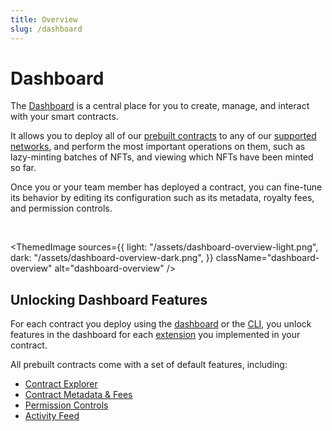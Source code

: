 ```yaml
---
title: Overview
slug: /dashboard
---
```



# Dashboard

The [Dashboard](https://thirdweb.com/dashboard) is a central place for you to create, manage, and interact with your smart contracts.

It allows you to deploy all of our [prebuilt contracts](/pre-built-contracts) to any of our [supported networks](https://blog.thirdweb.com/guides/which-network-should-you-use),
and perform the most important operations on them, such as lazy-minting batches of NFTs, and viewing which NFTs have been minted so far.

Once you or your team member has deployed a contract, you can fine-tune its behavior
by editing its configuration such as its metadata, royalty fees, and permission controls.

<OpenSourceInfo
  repoName="dashboard"
  repoUrl="https://github.com/thirdweb-dev/dashboard"
  isLibrary={false}
/>

<br />

<ThemedImage
  sources={{
    light: "/assets/dashboard-overview-light.png",
    dark: "/assets/dashboard-overview-dark.png",
  }}
  className="dashboard-overview"
  alt="dashboard-overview"
/>

## Unlocking Dashboard Features

For each contract you deploy using the [dashboard](https://thirdweb.com/dashboard) or the [CLI](/cli),
you unlock features in the dashboard for each [extension](/solidity/extensions) you implemented in your contract.

All prebuilt contracts come with a set of default features, including:

- [Contract Explorer](/dashboard/view-and-interact-with-contracts)
- [Contract Metadata & Fees](/dashboard/contract-settings)
- [Permission Controls](/dashboard/permission-controls)
- [Activity Feed](/dashboard/activity-feed)
